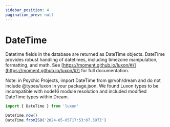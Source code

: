 ```yaml
---
sidebar_position: 4
pagination_prev: null
---
```



# DateTime

Datetime fields in the database are returned as DateTime objects. DateTime provides robust handling of datetimes, including timezone manipulation, formatting, and math. See [https://moment.github.io/luxon/#/](https://moment.github.io/luxon/#/) for full documentation.

Note: in Psychic Projects, import DateTime from @rvoh/dream and do not include @types/luxon in your package.json. We found Luxon types to be incompatible with node16 module resolution and included modified DateTime types within Dream.

```ts
import { DateTime } from 'luxon'

DateTime.now()
DateTime.fromISO('2024-05-05T17:53:07.397Z')
```
